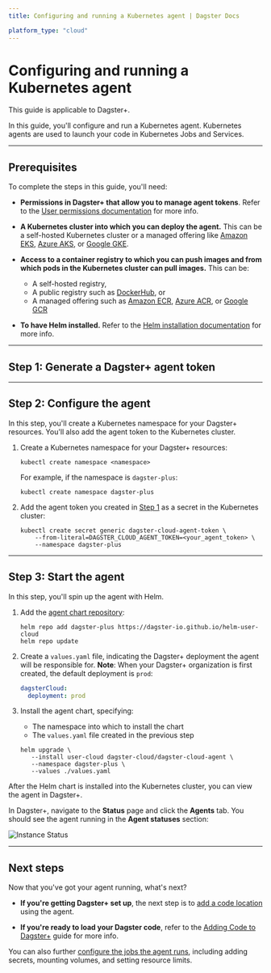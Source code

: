 ```yaml
---
title: Configuring and running a Kubernetes agent | Dagster Docs

platform_type: "cloud"
---
```


# Configuring and running a Kubernetes agent

<Note>This guide is applicable to Dagster+.</Note>

In this guide, you'll configure and run a Kubernetes agent. Kubernetes agents are used to launch your code in Kubernetes Jobs and Services.

---

## Prerequisites

To complete the steps in this guide, you'll need:

- **Permissions in Dagster+ that allow you to manage agent tokens**. Refer to the [User permissions documentation](/dagster-plus/account/managing-users) for more info.

- **A Kubernetes cluster into which you can deploy the agent.** This can be a self-hosted Kubernetes cluster or a managed offering like [Amazon EKS](https://aws.amazon.com/eks/), [Azure AKS](https://azure.microsoft.com/en-us/services/kubernetes-service/#overview), or [Google GKE](https://cloud.google.com/kubernetes-engine).

- **Access to a container registry to which you can push images and from which pods in the Kubernetes cluster can pull images.** This can be:

  - A self-hosted registry,
  - A public registry such as [DockerHub](https://hub.docker.com/), or
  - A managed offering such as [Amazon ECR](https://aws.amazon.com/ecr/), [Azure ACR](https://azure.microsoft.com/en-us/services/container-registry/#overview), or [Google GCR](https://cloud.google.com/container-registry)

- **To have Helm installed.** Refer to the [Helm installation documentation](https://helm.sh/docs/intro/install/) for more info.

---

## Step 1: Generate a Dagster+ agent token

<GenerateAgentToken />

---

## Step 2: Configure the agent

In this step, you'll create a Kubernetes namespace for your Dagster+ resources. You'll also add the agent token to the Kubernetes cluster.

1. Create a Kubernetes namespace for your Dagster+ resources:

   ```shell
   kubectl create namespace <namespace>
   ```

   For example, if the namespace is `dagster-plus`:

   ```shell
   kubectl create namespace dagster-plus
   ```

2. Add the agent token you created in [Step 1](#step-1-generate-a-dagster-agent-token) as a secret in the Kubernetes cluster:

   ```shell
   kubectl create secret generic dagster-cloud-agent-token \
       --from-literal=DAGSTER_CLOUD_AGENT_TOKEN=<your_agent_token> \
       --namespace dagster-plus
   ```

---

## Step 3: Start the agent

In this step, you'll spin up the agent with Helm.

1. Add the [agent chart repository](https://dagster-io.github.io/helm-user-cloud):

   ```shell
   helm repo add dagster-plus https://dagster-io.github.io/helm-user-cloud
   helm repo update
   ```

2. Create a `values.yaml` file, indicating the Dagster+ deployment the agent will be responsible for. **Note**: When your Dagster+ organization is first created, the default deployment is `prod`:

   ```yaml
   dagsterCloud:
     deployment: prod
   ```

3. Install the agent chart, specifying:

   - The namespace into which to install the chart
   - The `values.yaml` file created in the previous step

   ```shell
   helm upgrade \
      --install user-cloud dagster-cloud/dagster-cloud-agent \
      --namespace dagster-plus \
      --values ./values.yaml
   ```

After the Helm chart is installed into the Kubernetes cluster, you can view the agent in Dagster+.

In Dagster+, navigate to the **Status** page and click the **Agents** tab. You should see the agent running in the **Agent statuses** section:

<Image
alt="Instance Status"
src="/images/dagster-cloud/agents/dagster-cloud-instance-status.png"
width={1152}
height={320}
/>

---

## Next steps

Now that you've got your agent running, what's next?

- **If you're getting Dagster+ set up**, the next step is to [add a code location](/dagster-plus/managing-deployments/code-locations) using the agent.

- **If you're ready to load your Dagster code**, refer to the [Adding Code to Dagster+](/dagster-plus/managing-deployments/code-locations) guide for more info.

You can also further [configure the jobs the agent runs](/dagster-plus/deployment/agents/kubernetes/configuration-reference), including adding secrets, mounting volumes, and setting resource limits.
